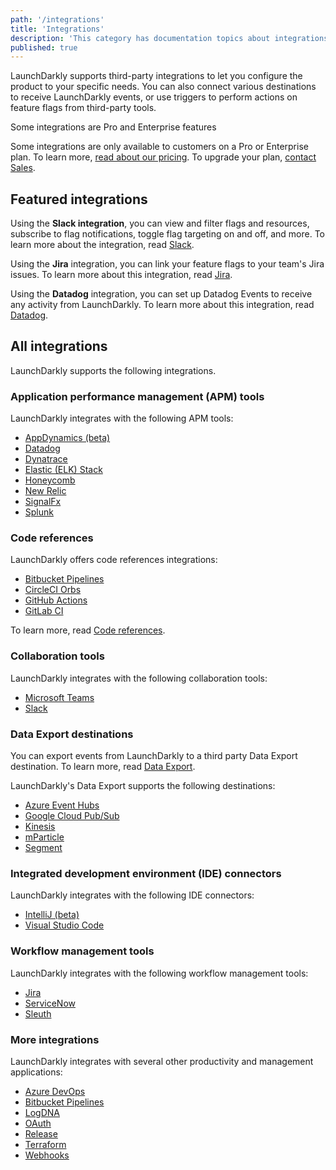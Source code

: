 ```yaml
---
path: '/integrations'
title: 'Integrations'
description: 'This category has documentation topics about integrations from third-party apps. You can also connect various destinations to receive LaunchDarkly events.'
published: true
---
```


LaunchDarkly supports third-party integrations to let you configure the product to your specific needs. You can also connect various destinations to receive LaunchDarkly events, or use triggers to perform actions on feature flags from third-party tools.

<Callout intent="primary">
<CalloutTitle>Some integrations are Pro and Enterprise features</CalloutTitle>
<CalloutDescription>

Some integrations are only available to customers on a Pro or Enterprise plan. To learn more, [read about our pricing](https://launchdarkly.com/pricing/). To upgrade your plan, [contact Sales](https://launchdarkly.com/contact-sales/).

</CalloutDescription>
</Callout>

## Featured integrations

Using the **Slack integration**, you can view and filter flags and resources, subscribe to flag notifications, toggle flag targeting on and off, and more. To learn more about the integration, read [Slack](/integrations/slack).

Using the **Jira** integration, you can link your feature flags to your team's Jira issues. To learn more about this integration, read [Jira](/integrations/jira).

Using the **Datadog** integration, you can set up Datadog Events to receive any activity from LaunchDarkly. To learn more about this integration, read [Datadog](/integrations/datadog).

## All integrations

LaunchDarkly supports the following integrations.

### Application performance management (APM) tools

LaunchDarkly integrates with the following APM tools:

- [AppDynamics (beta)](/integrations/appdynamics)
- [Datadog](/integrations/datadog)
- [Dynatrace](/integrations/dynatrace)
- [Elastic (ELK) Stack](/integrations/elastic-stack)
- [Honeycomb](/integrations/honeycomb)
- [New Relic](/integrations/new-relic)
- [SignalFx](/integrations/signalfx)
- [Splunk](/integrations/splunk)

### Code references

LaunchDarkly offers code references integrations:

- [Bitbucket Pipelines](/home/code/bitbucket)
- [CircleCI Orbs](/home/code/circleci)
- [GitHub Actions](/home/code/github-actions)
- [GitLab CI](/home/code/gitlab)

To learn more, read [Code references](/home/code/code-references).

### Collaboration tools

LaunchDarkly integrates with the following collaboration tools:

- [Microsoft Teams](/integrations/microsoft-teams)
- [Slack](/integrations/slack)

### Data Export destinations

You can export events from LaunchDarkly to a third party Data Export destination. To learn more, read [Data Export](/home/data-export).

LaunchDarkly's Data Export supports the following destinations:

- [Azure Event Hubs](/home/data-export/event-hub)
- [Google Cloud Pub/Sub](/home/data-export/google-pubsub)
- [Kinesis](/home/data-export/kinesis)
- [mParticle](/home/data-export/mparticle)
- [Segment](/home/data-export/segment)

### Integrated development environment (IDE) connectors

LaunchDarkly integrates with the following IDE connectors:

- [IntelliJ (beta)](/integrations/intellij)
- [Visual Studio Code](/integrations/vscode)

### Workflow management tools

LaunchDarkly integrates with the following workflow management tools:

- [Jira](/integrations/jira)
- [ServiceNow](/integrations/servicenow)
- [Sleuth](/integrations/sleuth)

### More integrations

LaunchDarkly integrates with several other productivity and management applications:

- [Azure DevOps](/integrations/azure-devops)
- [Bitbucket Pipelines](/integrations/bitbucket-pipelines)
- [LogDNA](/integrations/logdna)
- [OAuth](/home/connecting/oauth)
- [Release](/integrations/release)
- [Terraform](/integrations/terraform)
- [Webhooks](/home/connecting/webhooks)
